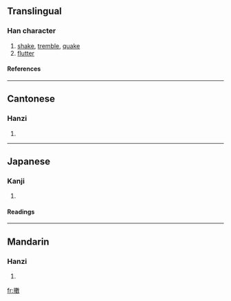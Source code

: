 {{see|擞}}

==Translingual==
===Han character===
{{Han char|rn=64|rad=手|as=15|sn=18|four=5804<sub>0</sub>|canj=手中女大 (QLVK)}}
# [[shake]], [[tremble]], [[quake]]
# [[flutter]]
====References====
{{Han ref|kx=0461.200|dkj=12912|dj=0810.270|hdz=31980.060|uh=64FB|ud=25851|bh=C25D|bd=49757}}

----
==Cantonese==
===Hanzi===
{{yue-hanzi|jyut=|y=sau2}}
# {{defn|Cantonese}}

----
==Japanese==
===Kanji===
{{ja-kanji|grade=|rs=手15}}
# {{defn|Japanese}} 
====Readings====
{{ja-readings|on=[[そう]] (sō), [[す]] (su)|kun=[[あげる]] (ageru), [[すてる]] (suteru)}}

----
==Mandarin==
===Hanzi===
{{cmn-hanzi|sim=擞|pin=[[sǒu]] ([[sou3]])|wg=sou<sup>3</sup>}}
# {{defn|Mandarin}}

[[fr:擻]]